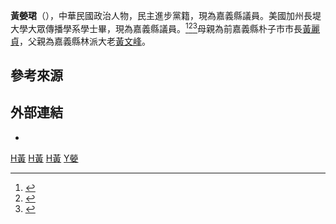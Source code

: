 '''黃嫈珺'''（{{bd|1983年4月5日||catIdx=Huang黃}}），中華民國政治人物，民主進步黨籍，現為嘉義縣議員。美國加州長堤大學大眾傳播學系學士畢，現為嘉義縣議員。<ref>{{cite web |title=黃嫈珺 |url=http://www.cyscc.gov.tw/chinese/Parliamentary_Detail.aspx?s=4&n=29 |website=嘉義縣議會全球資訊網 |access-date=2014-09-21 |archive-date=2018-06-25 |archive-url=https://web.archive.org/web/20180625185323/http://www.cyscc.gov.tw/chinese/Parliamentary_Detail.aspx?s=4&n=29 |dead-url=no }}</ref><ref>{{cite news |title=粉絲心碎！秘戀國標舞老師 美女議員黃嫈珺今文定 |url=http://news.ltn.com.tw/news/politics/breakingnews/2286199 |agency=自由時報電子報 |date=2017-12-17 |accessdate=2018-06-25 |archive-date=2018-07-12 |archive-url=https://web.archive.org/web/20180712045501/http://news.ltn.com.tw/news/politics/breakingnews/2286199 |dead-url=no }}</ref><ref>{{cite news |title=美女議員黃嫈珺今天訂婚 耶誕節將到沖繩結婚 |url=https://udn.com/news/story/7326/2880441 |agency=聯合新聞網 |date=2017-12-17 |accessdate=2018-06-25 |archive-date=2018-06-25 |archive-url=https://web.archive.org/web/20180625190947/https://udn.com/news/story/7326/2880441 |dead-url=no }}</ref>母親為前嘉義縣朴子市市長[[黃麗貞|黃麗貞]]，父親為嘉義縣林派大老[[黃文峰|黃文峰]]。

== 參考來源 ==
{{reflist}}

== 外部連結 ==
* {{Facebook|dppsammy}}

{{DEFAULTSORT:Huang黃}}
[[Category:第17屆嘉義縣議員|H黃]]
[[Category:民主進步黨女黨員|H黃]]
[[Category:臺灣女性政治人物|H黃]]
[[Category:黃姓|Y嫈]]